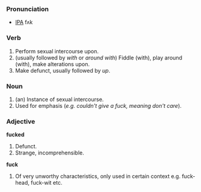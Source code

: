 ===Pronunciation===
*[[IPA]] fʌk

===Verb===
# Perform sexual intercourse upon.
# (usually followed by ''with'' or ''around with'') Fiddle (with), play around (with), make alterations upon.
# Make defunct, usually followed by ''up''.

===Noun===
# (an) Instance of sexual intercourse.
# Used for emphasis (''e.g. couldn't give a fuck, meaning don't care'').

===Adjective===
'''fucked'''
# Defunct.
# Strange, incomprehensible.

'''fuck'''
# Of very unworthy characteristics, only used in certain context e.g. fuck-head, fuck-wit etc.